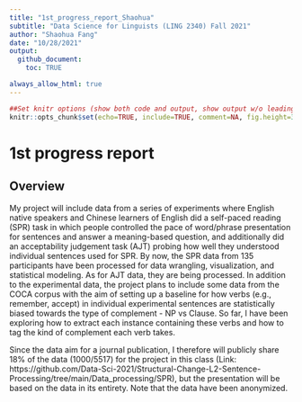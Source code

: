 ```yaml
---
title: "1st_progress_report_Shaohua"
subtitle: "Data Science for Linguists (LING 2340) Fall 2021"
author: "Shaohua Fang"
date: "10/28/2021"
output: 
  github_document: 
    toc: TRUE

always_allow_html: true
---
```


```r
##Set knitr options (show both code and output, show output w/o leading #, make figures smaller, hold figures until after chunk)
knitr::opts_chunk$set(echo=TRUE, include=TRUE, comment=NA, fig.height=3, fig.width=4.2, fig.show="hold")
```

# 1st progress report

## Overview 

My project will include data from a series of experiments where English native speakers and Chinese learners of English did a self-paced reading (SPR) task in which people controlled the pace of word/phrase presentation for sentences and answer a meaning-based question, and additionally did an acceptability judgement task (AJT) probing how well they understood individual sentences used for SPR. By now, the SPR data from 135 participants have been processed for data wrangling, visualization, and statistical modeling. As for AJT data, they are being processed. In addition to the experimental data, the project plans to include some data from the COCA corpus with the aim of setting up a baseline for how verbs (e.g., remember, accept) in individual experimental sentences are statistically biased towards the type of complement - NP vs Clause. So far, I have been exploring how to extract each instance containing these verbs and how to tag the kind of complement each verb takes.

Since the data aim for a journal publication, I therefore will publicly share 18% of the data (1000/5517) for the project in this class (Link: https://github.com/Data-Sci-2021/Structural-Change-L2-Sentence-Processing/tree/main/Data_processing/SPR), but the presentation will be based on the data in its entirety. Note that the data have been anonymized. 































